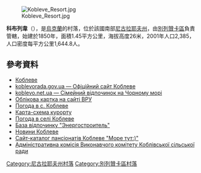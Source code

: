 [[Image:Kobleve_Resort.jpg|right]]

{{coord|46|39|37|N|31|12|26|E|scale:100000|display=title}}

'''科布列韋'''（{{lang-uk|Коблеве}}），是[[烏克蘭|烏克蘭]]的村落，位於該國南部[[尼古拉耶夫州|尼古拉耶夫州]]，由[[別列贊卡區|別列贊卡區]]負責管轄，始建於1850年，面積1.45平方公里，海拔高度26米，2001年人口2,385，人口密度每平方公里1,644.8人。

==參考資料==
* [http://w1.c1.rada.gov.ua/pls/z7502/A005?rdat1=25.11.2013&rf7571=21850 Коблеве]
* [https://web.archive.org/web/20170122035037/http://koblevorada.gov.ua/ koblevorada.gov.ua — Офіційний сайт Коблеве] {{ref-ru}}
* [https://web.archive.org/web/20170201204453/http://koblevo.net.ua/ koblevo.net.ua — Сімейний відпочинок на Чорному морі]
* [http://gska2.rada.gov.ua/pls/z7502/A005?rdat1=04.10.2009&rf7571=21850 Облікова картка на сайті ВРУ]{{dead link|date=2018年4月 |bot=InternetArchiveBot |fix-attempted=yes }}
* [http://weather.in.ua/ua/nikolaevskaja/10823 Погода в с. Коблеве]
* [http://dlm1.meta.ua/pic/0/8/150/hIV_Lsg91h.jpg Карта-схема курорту]{{Dead link|date=2019年11月 |bot=InternetArchiveBot |fix-attempted=yes }}
* [http://weather.in.ua/ua/nikolaevskaja/10823 Погода в селі Коблеве]
* [http://www.energostroitel.com/ База відпочинку "Энергостроитель"]
* [http://news.koblevo-info.com/ Новини Коблеве] 
* [http://koblevo-info.com Сайт-каталог пансіонатів Коблеве "Море тут:)"] 
* [https://web.archive.org/web/20141218192054/http://koblevo-ispolkom.org.ua/ Адміністративна комісія Виконавчого комітету Коблівської сільської ради]

[[Category:尼古拉耶夫州村落|Category:尼古拉耶夫州村落]]
[[Category:別列贊卡區村落|Category:別列贊卡區村落]]


{{Mykolaiv-geo-stub}}